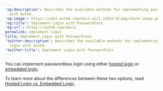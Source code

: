 ---
'og:description': Describes the available methods for implementing passwordless login
  with Auth0.
'og:image': https://cdn2.auth0.com/docs-v2/1.14553.0/img/share-image.png
'og:title': Implement Login with Passwordless
'og:url': https://auth0.com/docs/
permalink: implement-login
title: Implement Login with Passwordless
'twitter:description': Describes the available methods for implementing passwordless
  login with Auth0.
'twitter:title': Implement Login with Passwordless
---
You can implement <Tooltip tip="Passwordless: Form of authentication that does not rely on a password as the first factor." cta="View Glossary" href="/docs/glossary?term=passwordless">passwordless</Tooltip> login using either [hosted login](/docs/authenticate/passwordless/implement-login/universal-login) or [embedded login](/docs/authenticate/passwordless/implement-login/embedded-login).

To learn more about the differences between these two options, read [Hosted Login vs. Embedded Login](/docs/authenticate/login/universal-vs-embedded-login).